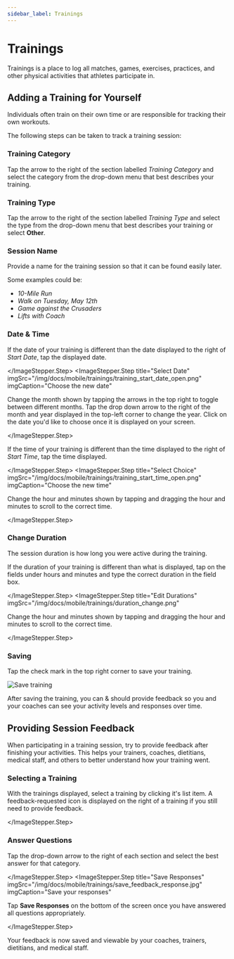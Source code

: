 ```yaml
---
sidebar_label: Trainings
---
```




# Trainings

Trainings is a place to log all matches, games, exercises, practices, and other physical activities that athletes participate in.

## Adding a Training for Yourself

Individuals often train on their own time or are responsible for tracking their own workouts.

The following steps can be taken to track a training session:

<ImageStepper>
  <ImageStepper.Step
    title="Open Trainings"
    imgSrc="/img/docs/mobile/trainings/homescreen.jpg"
    imgCaption="From the main screen, tap Training"
  />
  <ImageStepper.Step
    title="Track a Training"
    imgSrc="/img/docs/mobile/trainings/track_training_btn.jpg"
    imgCaption="Tap “+ Track Training” in the bottom right corner"
  />
</ImageStepper>

### Training Category

Tap the arrow to the right of the section labelled _Training Category_ and select the category from the drop-down
menu that best describes your training.

<ImageStepper>
  <ImageStepper.Step
    title="Training Categories"
    imgSrc="/img/docs/mobile/trainings/training_category_dd.jpg"
    imgCaption="Open the Training Categories selections"
  />
  <ImageStepper.Step
    title="Select Choice"
    imgSrc="/img/docs/mobile/trainings/training_category_choices.png"
    imgCaption="Select a training category"
  />
</ImageStepper>

### Training Type

Tap the arrow to the right of the section labelled _Training Type_ and select the type from the drop-down
menu that best describes your training or select **Other**.

<ImageStepper>
  <ImageStepper.Step
    title="Training Types"
    imgSrc="/img/docs/mobile/trainings/training_type_dd.jpg"
    imgCaption="Open the Training Types selections"
  />
  <ImageStepper.Step
    title="Select Choice"
    imgSrc="/img/docs/mobile/trainings/training_type_choices.png"
    imgCaption="Select a training type"
  />
</ImageStepper>

### Session Name

Provide a name for the training session so that it can be found easily later.

Some examples could be:

* _10-Mile Run_
* _Walk on Tuesday, May 12th_
* _Game against the Crusaders_
* _Lifts with Coach_

### Date & Time

<ImageStepper>
  <ImageStepper.Step
    title="Open Date Picker"
    imgSrc="/img/docs/mobile/trainings/training_start_date.png"
    imgCaption="Open the datepicker"
  >

If the date of your training is different than the date displayed to the right of _Start Date_, tap
the displayed date.

  </ImageStepper.Step>
  <ImageStepper.Step
    title="Select Date"
    imgSrc="/img/docs/mobile/trainings/training_start_date_open.png"
    imgCaption="Choose the new date"
  >

Change the month shown by tapping the arrows in the top right to toggle between
different months. Tap the drop down arrow to the right of the month and year displayed in the top-left
corner to change the year. Click on the date you'd like to choose once it is displayed on your screen.

  </ImageStepper.Step>
</ImageStepper>

<ImageStepper>
  <ImageStepper.Step
    title="Open Time Picker"
    imgSrc="/img/docs/mobile/trainings/training_start_time.jpg"
    imgCaption="Open the timepicker"
  >

If the time of your training is different than the time displayed to the right of _Start Time_, tap the time displayed.

  </ImageStepper.Step>
  <ImageStepper.Step
    title="Select Choice"
    imgSrc="/img/docs/mobile/trainings/training_start_time_open.png"
    imgCaption="Choose the new time"
  >

Change the hour and minutes shown by tapping and dragging the hour and minutes to scroll to the correct time.

  </ImageStepper.Step>
</ImageStepper>

### Change Duration

The session duration is how long you were active during the training.

<ImageStepper>
  <ImageStepper.Step
    title="Select Duration Inputs"
    imgSrc="/img/docs/mobile/trainings/duration.jpg"
  >

If the duration of your training is different than what is displayed, tap on the fields under hours
and minutes and type the correct duration in the field box.

  </ImageStepper.Step>
  <ImageStepper.Step
    title="Edit Durations"
    imgSrc="/img/docs/mobile/trainings/duration_change.png"
  >

Change the hour and minutes shown by tapping and dragging the hour and minutes to scroll to the correct time.

  </ImageStepper.Step>
</ImageStepper>

### Saving

Tap the check mark in the top right corner to save your training.


![Save training](/img/docs/mobile/trainings/training_save.jpg)

After saving the training, you can &amp; should provide feedback so you and your coaches can see
your activity levels and responses over time.


## Providing Session Feedback

When participating in a training session, try to provide feedback after finishing your activities. This helps
your trainers, coaches, dietitians, medical staff, and others to better understand how your training went.

### Selecting a Training

<ImageStepper>
  <ImageStepper.Step
    title="Open Trainings"
    imgSrc="/img/docs/mobile/trainings/homescreen.jpg"
    imgCaption="From the main screen, tap Training"
  />
  <ImageStepper.Step
    title="Select a Training"
    imgSrc="/img/docs/mobile/trainings/select-training-feedback.png"
    imgCaption="Tap the training for which you'd like to provide feedback"
  >

With the trainings displayed, select a training by clicking it's list item. A feedback-requested
icon is displayed on the right of a training if you still need to provide feedback.

  </ImageStepper.Step>
</ImageStepper>

### Answer Questions

<ImageStepper>
  <ImageStepper.Step
    title="Answer Questions"
    imgSrc="/img/docs/mobile/trainings/feedback_dropdown.jpg"
    imgCaption="Select a response for each dropdown"
  >

Tap the drop-down arrow to the right of each section and select the best answer for that category.

  </ImageStepper.Step>
  <ImageStepper.Step
    title="Save Responses"
    imgSrc="/img/docs/mobile/trainings/save_feedback_response.jpg"
    imgCaption="Save your responses"
  >

Tap **Save Responses** on the bottom of the screen once you have answered all questions appropriately.

  </ImageStepper.Step>
</ImageStepper>

Your feedback is now saved and viewable by your coaches, trainers, dietitians, and medical staff.

